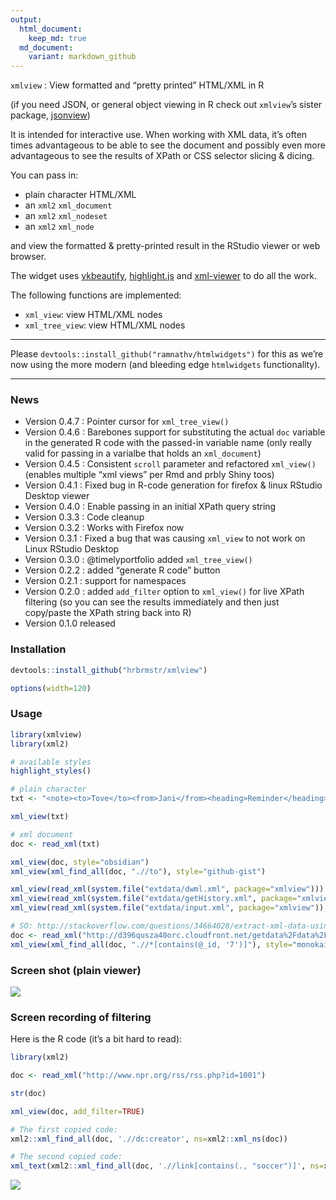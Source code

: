 ```yaml
---
output:
  html_document:
    keep_md: true
  md_document:
    variant: markdown_github
---
```


`xmlview` : View formatted and "pretty printed" HTML/XML in R

(if you need JSON, \code{list} or general object viewing in R check out `xmlview`'s sister package, [jsonview](https://github.com/hrbrmstr/xmlview))

It is intended for interactive use. When working with XML data, it's often times
advantageous to be able to see the document and possibly even more advantageous to
see the results of XPath or CSS selector slicing & dicing. 

You can pass in:

- plain character HTML/XML
- an `xml2` `xml_document`
- an `xml2` `xml_nodeset`
- an `xml2` `xml_node`

and view the formatted & pretty-printed result in the RStudio viewer or web browser.

The widget uses  [vkbeautify](http://www.eslinstructor.net/vkbeautify/), [highlight.js](https://highlightjs.org) and [xml-viewer](https://github.com/juliangruber/xml-viewer) to do all the work.

The following functions are implemented:

- `xml_view`: view HTML/XML nodes
- `xml_tree_view`: view HTML/XML nodes

<hr/>

Please `devtools::install_github("ramnathv/htmlwidgets")` for this as we're now using the more modern (and bleeding edge `htmlwidgets` functionality).

<hr/>

### News

- Version 0.4.7 : Pointer cursor for `xml_tree_view()`
- Version 0.4.6 : Barebones support for substituting the actual `doc` variable in the generated R code with the passed-in variable name (only really valid for passing in a varialbe that holds an `xml_document`)
- Version 0.4.5 : Consistent `scroll` parameter and refactored `xml_view()` (enables multiple "xml views" per Rmd and prbly Shiny toos)
- Version 0.4.1 : Fixed bug in R-code generation for firefox & linux RStudio Desktop viewer
- Version 0.4.0 : Enable passing in an initial XPath query string
- Version 0.3.3 : Code cleanup
- Version 0.3.2 : Works with Firefox now 
- Version 0.3.1 : Fixed a bug that was causing `xml_view` to not work on Linux RStudio Desktop 
- Version 0.3.0 : @timelyportfolio added `xml_tree_view()` 
- Version 0.2.2 : added "generate R code" button
- Version 0.2.1 : support for namespaces
- Version 0.2.0 : added `add_filter` option to `xml_view()` for live XPath filtering (so you can see the results immediately and then just copy/paste the XPath string back into R)
- Version 0.1.0 released

### Installation

```r
devtools::install_github("hrbrmstr/xmlview")
```

```r
options(width=120)
```

### Usage

```r
library(xmlview)
library(xml2)

# available styles
highlight_styles()

# plain character
txt <- "<note><to>Tove</to><from>Jani</from><heading>Reminder</heading><body>Don't forget me this weekend!</body></note>"

xml_view(txt)

# xml document
doc <- read_xml(txt)

xml_view(doc, style="obsidian")
xml_view(xml_find_all(doc, ".//to"), style="github-gist")

xml_view(read_xml(system.file("extdata/dwml.xml", package="xmlview")))
xml_view(read_xml(system.file("extdata/getHistory.xml", package="xmlview")), "androidstudio")
xml_view(read_xml(system.file("extdata/input.xml", package="xmlview")), "sunburst")

# SO: http://stackoverflow.com/questions/34664028/extract-xml-data-using-xmlsapply-in-r
doc <- read_xml("http://d396qusza40orc.cloudfront.net/getdata%2Fdata%2Frestaurants.xml")
xml_view(xml_find_all(doc, ".//*[contains(@_id, '7')]"), style="monokai_sublime")
```

### Screen shot (plain viewer)

![](example.png)

### Screen recording of filtering

Here is the R code (it's a bit hard to read):

```r
library(xml2)

doc <- read_xml("http://www.npr.org/rss/rss.php?id=1001")

str(doc)

xml_view(doc, add_filter=TRUE)

# The first copied code:
xml2::xml_find_all(doc, './/dc:creator', ns=xml2::xml_ns(doc))

# The second copied code:
xml_text(xml2::xml_find_all(doc, './/link[contains(., "soccer")]', ns=xml2::xml_ns(doc)))
```

![](xmlview.gif)